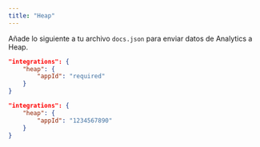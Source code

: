 ```yaml
---
title: "Heap"
---
```


Añade lo siguiente a tu archivo `docs.json` para enviar datos de Analytics a Heap.

<CodeGroup>

```json Opciones de Analytics en docs.json
"integrations": {
    "heap": {
        "appId": "required"
    }
}
```

```json Ejemplo
"integrations": {
    "heap": {
        "appId": "1234567890"
    }
}
```

</CodeGroup>
